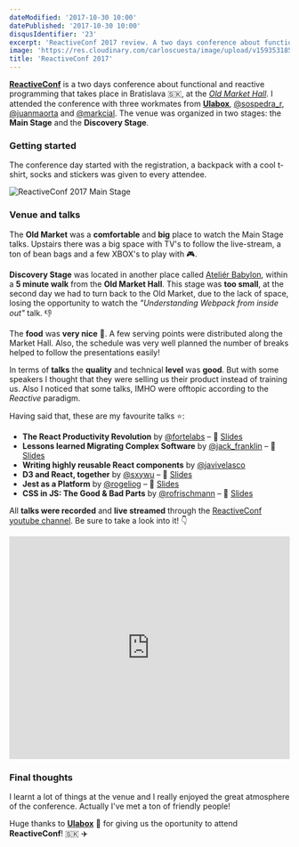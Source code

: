 ```yaml
---
dateModified: '2017-10-30 10:00'
datePublished: '2017-10-30 10:00'
disqusIdentifier: '23'
excerpt: 'ReactiveConf 2017 review. A two days conference about functional and reactive programming that takes places in Bratislava.'
image: 'https://res.cloudinary.com/carloscuesta/image/upload/v1593531859/blog-featured-images/Reactive_Conf.png'
title: 'ReactiveConf 2017'
---
```


**[ReactiveConf](https://reactiveconf.com)** is a two days conference about functional and reactive programming that takes place in Bratislava 🇸🇰, at the [_Old Market Hall_](https://www.visitbratislava.com/places/old-market-hall/). I attended the conference with three workmates from **[Ulabox](https://ulabox.com)**, [@sospedra_r](https://twitter.com/sospedra_r), [@juanmaorta](https://twitter.com/juanmaorta) and [@markcial](https://twitter.com/Markcial). The venue was organized in two stages: the **Main Stage** and the **Discovery Stage**.

### Getting started

The conference day started with the registration, a backpack with a cool t-shirt, socks and stickers was given to every attendee.

![ReactiveConf 2017 Main Stage](https://res.cloudinary.com/carloscuesta/image/upload/v1729420478/cmjvgmqgcjujfheipskc.jpg)

### Venue and talks

The **Old Market** was a **comfortable** and **big** place to watch the Main Stage talks. Upstairs there was a big space with TV's to follow the live-stream, a ton of bean bags and a few XBOX's to play with 🎮.

**Discovery Stage** was located in another place called [Ateliér Babylon](https://goo.gl/maps/26uvWrAnDhv), within a **5 minute walk** from the **Old Market Hall**. This stage was **too small**, at the second day we had to turn back to the Old Market, due to the lack of space, losing the opportunity to watch the _"Understanding Webpack from inside out"_ talk. 👎

The **food** was **very nice** 🍗. A few serving points were distributed along the Market Hall. Also, the schedule was very well planned the number of breaks helped to follow the presentations easily!

In terms of **talks** the **quality** and technical **level** was **good**. But with some speakers I thought that they were selling us their product instead of training us. Also I noticed that some talks, IMHO were offtopic according to the _Reactive_ paradigm.

Having said that, these are my favourite talks ⭐️:

- **The React Productivity Revolution** by [@fortelabs](https://twitter.com/fortelabs) – 🎥 [Slides](https://www.slideshare.net/tiagoforte/the-react-productivity-revolution-by-tiago-forte)
- **Lessons learned Migrating Complex Software** by [@jack_franklin](twitter.com/jack_franklin) – 🎥 [Slides](https://speakerdeck.com/jackfranklin/reactiveconf-lessons-migrating-complex-software)
- **Writing highly reusable React components** by [@javivelasco](https://twitter.com/javivelasco)
- **D3 and React, together** by [@sxywu](https://twitter.com/sxywu) – 🎥 [Slides](http://sxywu.com/react-d3/)
- **Jest as a Platform** by [@rogeliog](https://twitter.com/rogeliog/) – 🎥 [Slides](https://github.com/rogeliog/jest-as-a-platform-talk/blob/master/Jest%20as%20a%20Platform.pdf)
- **CSS in JS: The Good & Bad Parts** by [@rofrischmann](https://twitter.com/rofrischmann) – 🎥 [Slides](https://speakerdeck.com/rofrischmann/css-in-js-the-good-and-bad-parts)

All **talks were recorded** and **live streamed** through the [ReactiveConf youtube channel](https://www.youtube.com/channel/UCBHdUnixTWymmXBIw12Y8Qg). Be sure to take a look into it! 👇

<iframe
  width="100%"
  height="400"
  src="https://www.youtube.com/embed/62xd25kEZ3o?rel=0"
  frameBorder="0"
  allowFullScreen
></iframe>

### Final thoughts

I learnt a lot of things at the venue and I really enjoyed the great atmosphere of the conference. Actually I've met a ton of friendly people!

Huge thanks to **[Ulabox](https://ulabox.com)** 💖 for giving us the oportunity to attend **ReactiveConf**! 🇸🇰 ✈️
